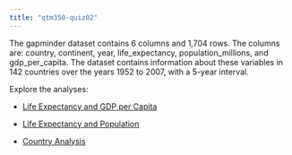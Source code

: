 ```yaml
---
title: "qtm350-quiz02"
---
```


The gapminder dataset contains 6 columns and 1,704 rows. The columns are: country, continent, year, life_expectancy, population_millions, and gdp_per_capita. The dataset contains information about these variables in 142 countries over the years 1952 to 2007, with a 5-year interval. 

Explore the analyses:

- [Life Expectancy and GDP per Capita](life-gdp.qmd)

- [Life Expectancy and Population](life-population.qmd)

- [Country Analysis](country.qmd)